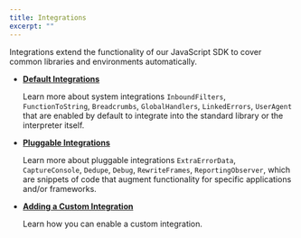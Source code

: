 ```yaml
---
title: Integrations
excerpt: ""
---
```


Integrations extend the functionality of our JavaScript SDK to cover common libraries and environments automatically.

- **[Default Integrations](./default/)**

  Learn more about system integrations `InboundFilters`, `FunctionToString`, `Breadcrumbs`, `GlobalHandlers`, `LinkedErrors`, `UserAgent` that are enabled by default to integrate into the standard library or the interpreter itself.

- **[Pluggable Integrations](./plugin/)**

  Learn more about pluggable integrations `ExtraErrorData`, `CaptureConsole`, `Dedupe`, `Debug`, `RewriteFrames`, `ReportingObserver`, which are snippets of code that augment functionality for specific applications and/or frameworks.

- **[Adding a Custom Integration](./custom/)**

  Learn how you can enable a custom integration.
